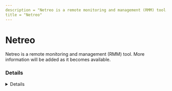 ```yaml
---
description = "Netreo is a remote monitoring and management (RMM) tool. More information will be added as it becomes available."
title = "Netreo"
---
```




# Netreo

Netreo is a remote monitoring and management (RMM) tool. More information will be added as it becomes available.

### Details
<Details author={""}
         category={""}
         created={""}
         website={""}
         lastModified={"2/9/2024"}
         privileges={""}
         free={ false }
         verification={ false }
/>






### Forensic Artifacts




#### Network Artifacts
<EuiSpacer size="xl"/>
<NetworkArtifactsTable data={ [{"Description": "Known remote domains", "Domains": ["charon.netreo.net", "activation.netreo.net", "*.api.netreo.com", "netreo.com"], "Ports": []}] }/>




### Detections
- Detects potential network activity of Netreo RMM tool
  - [Sigma Rule](https://github.com/magicsword-io/LOLRMM/blob/main/detections/sigma/netreo_network_sigma.yml)

### References
- [https://solutions.netreo.com/docs/firewall-requirements](https://solutions.netreo.com/docs/firewall-requirements)


